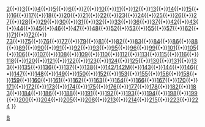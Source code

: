 {{Navbox
|name = Bristol aircraft
|title = [[布里斯托飛機公司]]
|group1 = 设计代号
|list1 = [[Bristol Scout|1]]{{•}}[[Bristol Scout|2]]{{•}}[[Bristol Scout|3]]{{•}}[[Bristol Scout|4]]{{•}}[[Bristol Scout|5]]{{•}}[[Bristol T.T.A|6]]{{•}}[[Bristol F.3A|7]]{{•}}[[Bristol M.1|10]]{{•}}[[Bristol M.1|11]]{{•}}[[Bristol F.2 Fighter|12]]{{•}}[[Bristol M.R.1|13]]{{•}}[[Bristol F.2 Fighter|14]]{{•}}[[Bristol F.2 Fighter|15]]{{•}}[[Bristol F.2 Fighter|16]]{{•}}[[Bristol F.2 Fighter|17]]{{•}}[[Bristol Scout E|18]]{{•}}[[Bristol M.1|20]]{{•}}[[Bristol Scout F|21]]{{•}}[[Bristol F.2 Fighter|22]]{{•}}[[Bristol Badger|23]]{{•}}[[Bristol Braemar|24]]{{•}}[[Bristol Braemar|25]]{{•}}[[Bristol Pullman|26]]{{•}}[[Bristol Tourer|27]]{{•}}[[Bristol Tourer|28]]{{•}}[[Bristol Tourer|29]]{{•}}[[Bristol Type 30|30]]{{•}}[[Bristol Grampus|31]]{{•}}[[Bristol Bullet|32]]{{•}}[[Bristol Pullman|33]]{{•}}[[Bristol Seely|36]]{{•}}[[Bristol Tramp|37]]{{•}}[[Bristol Grampus|42]]{{•}}[[Bristol Grampus|43]]{{•}}[[Bristol Tramp|44]]{{•}}[[Bristol Tourer|45]]{{•}}[[Bristol Babe|46]]{{•}}[[Bristol Tourer|47]]{{•}}[[Bristol Tourer|48]]{{•}}[[Bristol Bullfinch|52]]{{•}}[[Bristol Bullfinch|53]]{{•}}[[Bristol Type 55|55]]{{•}}[[Bristol Grampus|57]]{{•}}[[Bristol Ten-seater|62]]{{•}}[[Bristol Type 71|71]]{{•}}[[Bristol Racer|72]]{{•}}
[[Bristol Primary Trainer|73]]{{•}}[[Bristol Ten-seater|75]]{{•}}[[Bristol Jupiter Fighter|76]]{{•}}[[Bristol M.1|77]]{{•}}[[Bristol Ten-seater|79]]{{•}}[[Bristol Tourer|81]]{{•}}[[Bristol Type 82|82]]{{•}}[[Bristol Primary Trainer|83]]{{•}}[[Bristol Type 84 Bloodhound|84]]{{•}}[[Bristol Tourer|86]]{{•}}[[Bristol Tourer|88]]{{•}}[[Bristol Jupiter Fighter|89]]{{•}}[[Bristol Berkeley|90]]{{•}}[[Bristol Brownie|91]]{{•}}[[Bristol Type 92|92]]{{•}}[[Bristol Boarhound|93]]{{•}}[[Bristol Bagshot|95]]{{•}}[[Bristol F.2 Fighter|96]]{{•}}[[Bristol Badminton|99]]{{•}}[[Bristol Type 101|101]]{{•}}[[Bristol Bulldog|105]]{{•}}[[Bristol Type 106|106]]{{•}}[[Bristol Bullpup|107]]{{•}}[[Bristol Type 108|108]]{{•}}[[Bristol Type 109|109]]{{•}}[[Bristol Type 110|110]]{{•}}[[Bristol COW Gun Fighter|112]]{{•}}[[Bristol Type 113|113]]{{•}}[[Bristol Type 115|115]]{{•}}[[Bristol Type 116|116]]{{•}}[[Bristol Type 118|118]]{{•}}[[Bristol Type 120|120]]{{•}}[[Bristol Type 121|121]]{{•}}[[Bristol Type 122|122]]{{•}}[[Bristol Type 123|123]]{{•}}[[Bristol Bulldog|124]]{{•}}[[Bristol Type 125|125]]{{•}}[[Bristol Bombay|130]]{{•}}[[Bristol Type 131|131]]{{•}}[[Bristol Type 133|133]]{{•}}[[Bristol Type 143|135]]{{•}}[[Bristol Type 136|136]]{{•}}[[Bristol Bombay|137]]{{•}}[[Bristol Type 138|138]]{{•}}[[Bristol Type 143|142]]/[[Bristol Blenheim|142M]]{{•}}[[Bristol Type 143|143]]{{•}}[[Bristol Bombay|144]]{{•}}[[Bristol Type 146|146]]{{•}}[[Bristol Type 147|147]]{{•}}[[Bristol Type 148|148]]{{•}}[[Bristol Blenheim|149]]{{•}}[[Bristol Type 150|150]]{{•}}[[Bristol Beaufort|152]]{{•}}[[Bristol Type 153|153]]{{•}}[[Bristol Type 155|155]]{{•}}[[Bristol Beaufighter|156]]{{•}}[[Bristol Beaufighter|158]]{{•}}[[Bristol Type 159|159]]{{•}}[[Bristol Blenheim|160]]{{•}}[[Bristol Beaumont|161]]{{•}}[[Bristol Type 162|162]]{{•}}[[Bristol Buckingham|163]]{{•}}[[Bristol Brigand|164]]{{•}}[[Bristol Buckmaster|166]]{{•}}[[Bristol Brabazon|167]]{{•}}[[Bristol Freighter|170]]{{•}}[[Bristol Sycamore|171]]{{•}}[[Bristol Type 172|172]]{{•}}[[Bristol Belvedere|173]]{{•}}[[Bristol 174|174]]{{•}}[[布里斯托不列顛尼亞型|175]]{{•}}[[Bristol Type 176|176]]{{•}}[[Bristol Type 177|177]]{{•}}[[Bristol Type 178|178]]{{•}}[[UB.109T|182]]{{•}}[[Bristol Type 183|183]]{{•}}[[Bristol Type 184|184]]{{•}}[[Bristol Type 186|186]]{{•}}[[Bristol 188|188]]{{•}}[[Bristol Belvedere|191]]{{•}}[[Bristol Belvedere|192]]{{•}}[[Bristol Belvedere|193]]{{•}}[[Bristol Type 194|194]]{{•}}[[布里斯托223|198]]{{•}}[[Bristol Type 199|199]]{{•}}[[布里斯托200型客機|200]]{{•}}[[Bristol Type 204|204]]{{•}}[[Bristol Type 205|205]]{{•}}[[Bristol Type 208|208]]{{•}}[[布里斯托223|213]]{{•}}[[Bristol Type 214|214]]{{•}}[[Bristol Type 215|215]]{{•}}[[布里斯托223|223]]{{•}}[[Bristol Type 224|224]]
}}<noinclude>
[[Category:飞机制造商模板|B]]</noinclude>